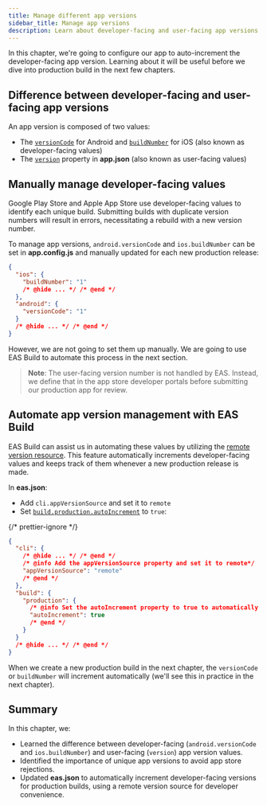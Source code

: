 ```yaml
---
title: Manage different app versions
sidebar_title: Manage app versions
description: Learn about developer-facing and user-facing app versions and how to manage them automatically.
---
```



In this chapter, we're going to configure our app to auto-increment the developer-facing app version. Learning about it will be useful before we dive into production build in the next few chapters.

## Difference between developer-facing and user-facing app versions

An app version is composed of two values:

- The [`versionCode`](/versions/latest/config/app/#versioncode) for Android and [`buildNumber`](/versions/latest/config/app/#buildnumber) for iOS (also known as developer-facing values)
- The [`version`](/versions/latest/config/app/#version) property in **app.json** (also known as user-facing values)

## Manually manage developer-facing values

Google Play Store and Apple App Store use developer-facing values to identify each unique build. Submitting builds with duplicate version numbers will result in errors, necessitating a rebuild with a new version number.

To manage app versions, `android.versionCode` and `ios.buildNumber` can be set in **app.config.js** and manually updated for each new production release:

```json app.config.js
{
  "ios": {
    "buildNumber": "1"
    /* @hide ... */ /* @end */
  },
  "android": {
    "versionCode": "1"
  }
  /* @hide ... */ /* @end */
}
```

However, we are not going to set them up manually. We are going to use EAS Build to automate this process in the next section.

> **Note**: The user-facing version number is not handled by EAS. Instead, we define that in the app store developer portals before submitting our production app for review.

## Automate app version management with EAS Build

EAS Build can assist us in automating these values by utilizing the [remote version resource](/build-reference/app-versions/#remote-version-source). This feature automatically increments developer-facing values and keeps track of them whenever a new production release is made.

In **eas.json**:

- Add `cli.appVersionSource` and set it to `remote`
- Set [`build.production.autoIncrement`](/eas/json/#autoincrement-1) to `true`:

{/* prettier-ignore */}
```json eas.json
{
  "cli": {
    /* @hide ... */ /* @end */
    /* @info Add the appVersionSource property and set it to remote*/
    "appVersionSource": "remote"
    /* @end */
  },
  "build": {
    "production": {
      /* @info Set the autoIncrement property to true to automatically increment the versionCode or buildNumber */
      "autoIncrement": true
      /* @end */
    }
  }
  /* @hide ... */ /* @end */
}
```

When we create a new production build in the next chapter, the `versionCode` or `buildNumber` will increment automatically (we'll see this in practice in the next chapter).

## Summary

In this chapter, we:

- Learned the difference between developer-facing (`android.versionCode` and `ios.buildNumber`) and user-facing (`version`) app version values.
- Identified the importance of unique app versions to avoid app store rejections.
- Updated **eas.json** to automatically increment developer-facing versions for production builds, using a remote version source for developer convenience.

<BoxLink
  title="Create a production build for Android"
  Icon={BookOpen02Icon}
  description="In the next chapter, learn about the process of creating a production build for Android."
  href="/tutorial/eas/android-production-build/"
/>
